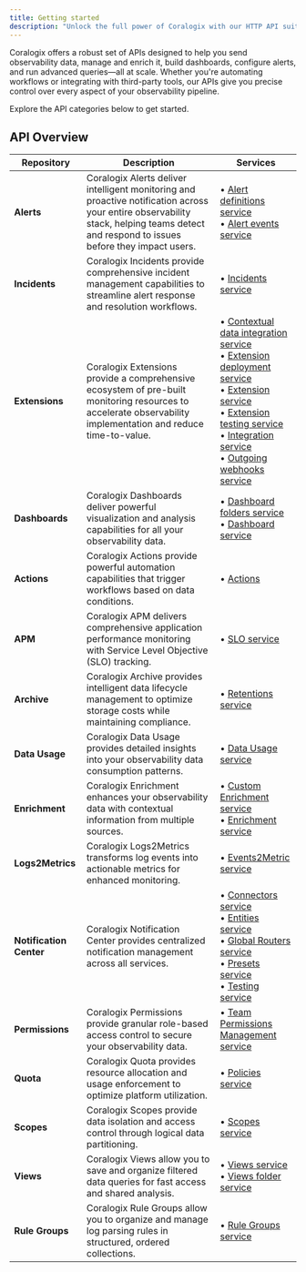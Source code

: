 ```yaml
---
title: Getting started
description: "Unlock the full power of Coralogix with our HTTP API suite"
---
```


Coralogix offers a robust set of APIs designed to help you send observability data, manage and enrich it, build dashboards, configure alerts, and run advanced queries—all at scale. Whether you're automating workflows or integrating with third-party tools, our APIs give you precise control over every aspect of your observability pipeline.

Explore the API categories below to get started.

## API Overview

| Repository | Description | Services |
| --- | --- | --- |
| **Alerts** | Coralogix Alerts deliver intelligent monitoring and proactive notification across your entire observability stack, helping teams detect and respond to issues before they impact users. | • [Alert definitions service](https://docs.coralogix.com/api-reference/alert-definitions-service/overview)<br>• [Alert events service](https://docs.coralogix.com/api-reference/alert-events-service/overview) |
| **Incidents** | Coralogix Incidents provide comprehensive incident management capabilities to streamline alert response and resolution workflows. | • [Incidents service](https://docs.coralogix.com/api-reference/incidents-service/overview) |
| **Extensions** | Coralogix Extensions provide a comprehensive ecosystem of pre-built monitoring resources to accelerate observability implementation and reduce time-to-value. | • [Contextual data integration service](https://docs.coralogix.com/api-reference/contextual-data-integration-service/overview)<br>• [Extension deployment service](https://docs.coralogix.com/api-reference/extension-deployment-service/overview)<br>• [Extension service](https://docs.coralogix.com/api-reference/extension-service/overview)<br>• [Extension testing service](https://docs.coralogix.com/api-reference/extension-testing-service/overview)<br>• [Integration service](https://docs.coralogix.com/api-reference/integration-service/overview)<br>• [Outgoing webhooks service](https://docs.coralogix.com/api-reference/outgoing-webhooks-service/overview) |
| **Dashboards** | Coralogix Dashboards deliver powerful visualization and analysis capabilities for all your observability data. | • [Dashboard folders service](https://docs.coralogix.com/api-reference/dashboard-folders-service/overview)<br>• [Dashboard service](https://docs.coralogix.com/api-reference/dashboard-service/overview) |
| **Actions** | Coralogix Actions provide powerful automation capabilities that trigger workflows based on data conditions. | • [Actions](https://docs.coralogix.com/api-reference/actions-service/overview) |
| **APM** | Coralogix APM delivers comprehensive application performance monitoring with Service Level Objective (SLO) tracking. | • [SLO service](https://docs.coralogix.com/api-reference/slos-service/overview) |
| **Archive** | Coralogix Archive provides intelligent data lifecycle management to optimize storage costs while maintaining compliance. | • [Retentions service](https://docs.coralogix.com/api-reference/retentions-service/overview) |
| **Data Usage** | Coralogix Data Usage provides detailed insights into your observability data consumption patterns. | • [Data Usage service](https://docs.coralogix.com/api-reference/data-usage-service/overview) |
| **Enrichment** | Coralogix Enrichment enhances your observability data with contextual information from multiple sources. | • [Custom Enrichment service](https://docs.coralogix.com/api-reference/custom-enrichments-service/overview)<br>• [Enrichment service](https://docs.coralogix.com/api-reference/enrichments-service/overview) |
| **Logs2Metrics** | Coralogix Logs2Metrics transforms log events into actionable metrics for enhanced monitoring. | • [Events2Metric service](https://docs.coralogix.com/api-reference/events2metrics-service/overview) |
| **Notification Center** | Coralogix Notification Center provides centralized notification management across all services. | • [Connectors service](https://docs.coralogix.com/api-reference/connectorsservice/overview)<br>• [Entities service](https://docs.coralogix.com/api-reference/entitiesservice/overview)<br>• [Global Routers service](https://docs.coralogix.com/api-reference/globalroutersservice/overview)<br>• [Presets service](https://docs.coralogix.com/api-reference/presetsservice/overview)<br>• [Testing service](https://docs.coralogix.com/api-reference/testingservice/overview) |
| **Permissions** | Coralogix Permissions provide granular role-based access control to secure your observability data. | • [Team Permissions Management service](https://docs.coralogix.com/api-reference/team-permissions-management-service/overview) |
| **Quota** | Coralogix Quota provides resource allocation and usage enforcement to optimize platform utilization. | • [Policies service](https://docs.coralogix.com/api-reference/policies-service/overview) |
| **Scopes** | Coralogix Scopes provide data isolation and access control through logical data partitioning. | • [Scopes service](https://docs.coralogix.com/api-reference/scopes-service/overview) |
| **Views** | Coralogix Views allow you to save and organize filtered data queries for fast access and shared analysis. | • [Views service](https://docs.coralogix.com/api-reference/views-service/list-views-service/overview)<br>• [Views folder service](https://docs.coralogix.com/api-reference/folders-for-views-service/overview) |
| **Rule Groups** | Coralogix Rule Groups allow you to organize and manage log parsing rules in structured, ordered collections. | • [Rule Groups service](https://docs.coralogix.com/api-reference/rule-groups-service/overview) |
